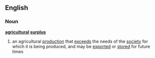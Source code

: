 ==English==
===Noun===
'''[[agricultural]] [[surplus]]'''
# an agricultural [[production]] that [[exceed]]s the needs of the [[society]] for which it is being produced, and may be [[export]]ed or [[store]]d for future times